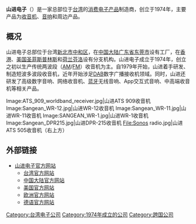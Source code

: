{{unreferenced|time=2017-03-06T02:25:43+00:00}}
{{Infobox_Company 
| company_name   = 山進電子工業股份有限公司
| company_name_en  = Sangean Electronics, Inc.
| company_logo   = Sangean Logo.svg
| company_type   = [[有限公司|有限公司]]
| market_information = 
| foundation     = 1974年
| location       = {{ROC}}[[台湾|台湾]][[新北市|新北市]][[中和区|中和区]]立德街7巷18号
| area_served = 
| founder = 
| key_people     = 
| company_slogan = 
| industry       = [[消费电子产品|消费电子产品]]
| products       = [[收音机|收音机]]、[[音响|音响]]
| capital          = 
| revenue          = 
| operating_income = 
| net_income       = 
| num_employees    = 
| accounting_period = 
| homepage       = {{URL|http://www.sangean.com.tw/}}
}}
'''山进电子'''（{{lang-en|Sangean Electronics, Inc.}}）是一家总部位于[[台湾|台湾]]的[[消费电子产品|消费电子产品]]制造商，创立于1974年，主要产品为[[收音机|收音机]]、[[音响|音响]]和周边产品。

==概况==
山进电子总部位于台湾[[新北市|新北市]][[中和区|中和区]]，在[[中国大陆|中国大陆]][[广东省|广东省]][[东莞市|东莞市]]设有工厂，在[[香港|香港]]、[[美国|美国]][[圣菲斯普林斯_(加利福尼亚州)|圣菲斯普林斯]]和[[荷兰|荷兰]][[芬洛|芬洛]]设有分支机构。山进电子成立于1974年，创立之初以生产传统两波段（[[调幅广播|AM]]/[[调频广播|FM]]）收音机为主。自1979年开始，山进着手研发、制造短波多波段收音机，近年开始涉足[[DAB|DAB]]数字广播接收机领域。同时，山进还研发了高级数字音响、网络收音机、[[蓝牙|蓝牙]]无线音响、App交互式音响、中高端收音机等相关产品。

<gallery>
Image:ATS_909_worldband_receiver.jpg|山进ATS 909收音机
Image:Sangean_WR-12.jpg|山进WR-12收音机
Image:Sangean_WR-11.jpg|山进WR-11收音机
Image:SANGEAN_WR-1.jpg|山进WR-1收音机
Image:Sangean_DPR215.jpg|山进DPR-215收音机
File:Sonos radio.jpg|山进ATS 505收音机（右上方）
</gallery>

==外部链接==
*[http://www.sangean.com 山进电子官方网站] {{Wayback|url=http://www.sangean.com/ |date=20170509171638 }}
**[https://www.sangean.com.tw/first/first.asp 台湾官方网站] {{Wayback|url=https://www.sangean.com.tw/first/first.asp |date=20171224101637 }}
**[http://www.sangean.cn/ 中国大陆官方网站] {{Wayback|url=http://www.sangean.cn/ |date=20171224101738 }}
**[http://www.sangean.com/first/first.asp 美国官方网站] {{Wayback|url=http://www.sangean.com/first/first.asp |date=20170306131610 }}
**[https://web.archive.org/web/20170306133840/http://www.sangean.eu/home.html 欧洲官方网站]
**[https://web.archive.org/web/20170306134003/http://www.sangean.eu/de/startseite.html 德语官方网站]


[[Category:台湾电子公司|Category:台湾电子公司]]
[[Category:1974年成立的公司|Category:1974年成立的公司]]
[[Category:跨国公司|Category:跨国公司]]